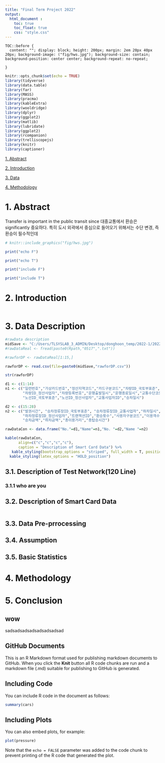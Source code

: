 ```yaml
---
title: "Final Term Project 2022"
output: 
  html_document :
    toc: true
    toc_float: true
    css: "style.css"
---
```


    TOC::before {
      content: ""; display: block; height: 200px; margin: 2em 20px 40px 20px; background-image: ("fig/hws.jpg"); background-size: contain; background-position: center center; background-repeat: no-repeat; 

    }

```{=html}
<style>


.list-group-item.active, .list-group-item.active:focus,
.list-group-item.active:hover{
background-color:pink;
color : red;
border-color: gray;
}

</style>
```
```r
knitr::opts_chunk$set(echo = TRUE)
library(tidyverse)
library(data.table)
library(far)
library(MASS)
library(pracma)
library(kableExtra)
library(wooldridge)
library(dplyr)
library(ggplot2)
library(matlib)
library(lubridate)
library(ggplot2)
library(rcompanion)
library(trelliscopejs)
library(knitr)
library(captioner)

```

[1. Abstract](#%20Abstract)

[2. Introduction](#%20Introduction)

[3. Data](#%20Data)

[4. Methodology](#%20Methodology)

# 1. Abstract

Transfer is important in the public transit since
대중교통에서 환승은 significantly 중요하다. 특히 도시 외곽에서 중심으로 들어오기 위해서는 수단 변경, 즉 환승이 필수적인데 


```r
# knitr::include_graphics("fig/hws.jpg")
```

```r
print("echo F")
```

```r
print("echo T")
```

```r
print("include F")
```

```r
print("include T")
```

# 2. Introduction

```r

```

# 3. Data Description

```r
#rawData description
midSave <- "C:/Users/TLSYSLAB_3_ADMIN/Desktop/donghoon_temp/2022-1/2022W11-수업-교통및물류최적화(Prof.강)/final/중간save/gimal/"
#rawDataReal <- fread(paste0(Rpath,"0517",".txt"))

#rawforDP <- rawDataReal[1:15,]

rawforDP <- read.csv(file=paste0(midSave,"rawforDP.csv"))

str(rawforDP)

d1 <- c(1:14)
n1 <- c("일련번호","가상카드번호","정산지역코드","카드구분코드","차량ID_국토부표준",
        "차량ID_정산사업자","차량등록번호","운행출발일시","운행종료일시","교통수단코드",
        "노선ID_국토부표준","노선ID_정산사업자","교통사업자ID","승차일시")

d2 <- c(15:28)
n2 <- c("발권시간", "승차정류장ID_국토부표준", "승차정류장ID_교통사업자","하차일시","하차정류장ID_국토부표준",
        "하차정류장ID_정산사업자","트랜잭션ID","환승횟수","사용자구분코드","이용객수_다인승",
        "승차금액","하차금액","총이용거리","총탑승시간")

rawDataCon <- data.frame("No."=d1,"Name"=n1,"No. "=d2,"Name "=n2)
```

```r

kable(rawDataCon,
      align=c("c","c","c","c"),
      caption = "Description of Smart Card Data") %>%
   kable_styling(bootstrap_options = "striped", full_width = T, position = "left")%>%
  kable_styling(latex_options = "HOLD_position")

```

<!-- | No. | Name | No. | Name | -->

<!-- |:--:| :---: | :--:| :---: | -->

<!-- |1 | 일련번호 | 15| 발권시간 | -->

<!-- |2 | 가상카드번호 | 16| 승차정류장ID_국토부표준 | -->

<!-- |3 | 정산지역코드 | 17| 승차정류장ID_교통사업자 | -->

<!-- |4 | 카드구분코드 | 18| 하차일시 | -->

<!-- |5 | 차량ID_국토부표준 | 19| 하차정류장ID_국토부표준 | -->

<!-- |6 | 차량ID_정산사업자 | 20 | 하차정류장ID_정산사업자 | -->

<!-- |7 | 차량등록번호  | 21 | 환승횟수 | -->

<!-- |8 | 운행출발일시 | 22 | 사용자구분코드  | -->

<!-- |9 | 운행종료일시 | 23 | 이용객수_다인승 | -->

<!-- |10 | 교통수단코드 | 24 | 승차금액 | -->

<!-- |11 | 노선ID_국토부표준 | 25 | 하차금액 | -->

<!-- |12 | 노선ID_정산사업자 | 26 | 총이용거리  | -->

<!-- |13 | 교통사업자ID | 27 | 총탑승시간 | -->

<!-- |14 | 승차일시 | -->

## 3.1. Description of Test Network(120 Line)

### 3.1.1 who are you

## 3.2. Description of Smart Card Data

```r

```

## 3.3. Data Pre-prrocessing

## 3.4. Assumption

## 3.5. Basic Statistics

# 4. Methodology

# 5. Conclusion

## wow

sadsadsadsadsadsadsadsad

## GitHub Documents

This is an R Markdown format used for publishing markdown documents to GitHub. When you click the **Knit** button all R code chunks are run and a markdown file (.md) suitable for publishing to GitHub is generated.

## Including Code

You can include R code in the document as follows:

```r
summary(cars)
```

## Including Plots

You can also embed plots, for example:

```r
plot(pressure)
```

Note that the `echo = FALSE` parameter was added to the code chunk to prevent printing of the R code that generated the plot.
